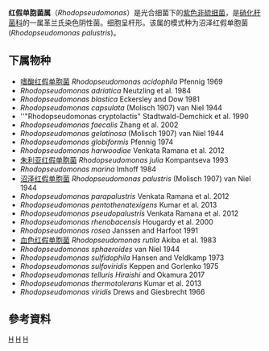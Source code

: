 {{Automatic taxobox
| taxon = Rhodopseudomonas
| authority = (Kluyver and van Niel) Czurda and Maresch, 1937
| type_species = ''Rhodopseudomonas palustris''
| type_species_authority = (Molisch 1907) van Niel 1944 
}}
'''红假单胞菌属'''（''Rhodopseudomonas''）是光合细菌下的[[紫色非硫细菌|紫色非硫细菌]]，是[[硝化杆菌科|硝化杆菌科]]的一属革兰氏染色阴性菌。细胞呈杆形。该属的模式种为沼泽红假单胞菌(''Rhodopseudomonas palustris'')。

==下属物种==
* [[嗜酸红假单胞菌|嗜酸红假单胞菌]] ''Rhodopseudomonas acidophila'' Pfennig 1969
* ''Rhodopseudomonas adriatica'' Neutzling et al. 1984
* ''Rhodopseudomonas blastica'' Eckersley and Dow 1981
* ''Rhodopseudomonas capsulata'' (Molisch 1907) van Niel 1944
* ''"Rhodopseudomonas cryptolactis" Stadtwald-Demchick et al. 1990
* ''Rhodopseudomonas faecalis'' Zhang et al. 2002
* ''Rhodopseudomonas gelatinosa'' (Molisch 1907) van Niel 1944 
* ''Rhodopseudomonas globiformis'' Pfennig 1974 
* ''Rhodopseudomonas harwoodiae'' Venkata Ramana et al. 2012
* [[朱利亚红假单胞菌|朱利亚红假单胞菌]] ''Rhodopseudomonas julia'' Kompantseva 1993
* ''Rhodopseudomonas marina'' Imhoff 1984
* [[沼泽红假单胞菌|沼泽红假单胞菌]] ''Rhodopseudomonas palustris'' (Molisch 1907) van Niel 1944 
* ''Rhodopseudomonas parapalustris'' Venkata Ramana et al. 2012
* ''Rhodopseudomonas pentothenatexigens'' Kumar et al. 2013
* ''Rhodopseudomonas pseudopalustris'' Venkata Ramana et al. 2012
* ''Rhodopseudomonas rhenobacensis'' Hougardy et al. 2000
* ''Rhodopseudomonas rosea'' Janssen and Harfoot 1991
* [[血色红假单胞菌|血色红假单胞菌]] ''Rhodopseudomonas rutila'' Akiba et al. 1983
* ''Rhodopseudomonas sphaeroides'' van Niel 1944 
* ''Rhodopseudomonas sulfidophila'' Hansen and Veldkamp 1973 
* ''Rhodopseudomonas sulfoviridis'' Keppen and Gorlenko 1975 
* ''Rhodopseudomonas telluris Hiraishi'' and Okamura 2017
* ''Rhodopseudomonas thermotolerans'' Kumar et al. 2013
* ''Rhodopseudomonas viridis'' Drews and Giesbrecht 1966 

==參考資料==
{{Reflist}}

{{Taxonbar}}
[[Category:1937年描述的分类群|H]]
[[Category:紫色非硫细菌|H]]
[[Category:硝化杆菌科|H]]
